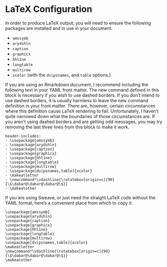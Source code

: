 # LaTeX Configuration

In order to produce LaTeX output, you will need to ensure the following packages are installed and in use in your document.

* `amssymb`
* `arydshln`
* `caption`
* `graphicx`
* `hhline`
* `longtable`
* `multirow`
* `xcolor` (with the `dvipsnames`, and `table` options.)

If you are using an Rmarkdown document, I recommend including the following text in your YAML front matter. The new command defined in this block is necessary if you wish to use dashed borders. If you don't intend to use dashed borders, it is usually harmless to leave the new command definition in your front matter.  There are, however, certain circumstances where this definition cause LaTeX rendering to fail.  Unfortunately, I haven't quite narrowed down what the boundaries of those circumstances are.  If you aren't using dashed borders and are getting odd messages, you may try removing the last three lines from this block to make it work.

```
header-includes: 
- \usepackage{amssymb} 
- \usepackage{arydshln} 
- \usepackage{caption} 
- \usepackage{graphicx} 
- \usepackage{hhline} 
- \usepackage{longtable} 
- \usepackage{multirow} 
- \usepackage[dvipsnames,table]{xcolor} 
- \makeatletter 
- \newcommand*\vdashline{\rotatebox[origin=c]{90}{\$\dabar@\dabar@\dabar@\$}} 
- \makeatother
```

If you are using Sweave, or just need the straight LaTeX code without the YAML format, here's a convenient place from which to copy it.

```
\usepackage{amssymb} 
\usepackage{arydshln} 
\usepackage{caption} 
\usepackage{graphicx} 
\usepackage{hhline} 
\usepackage{longtable} 
\usepackage{multirow} 
\usepackage[dvipsnames,table]{xcolor} 
\makeatletter 
\newcommand*\vdashline{\rotatebox[origin=c]{90}{\$\dabar@\dabar@\dabar@\$}} 
\makeatother
```